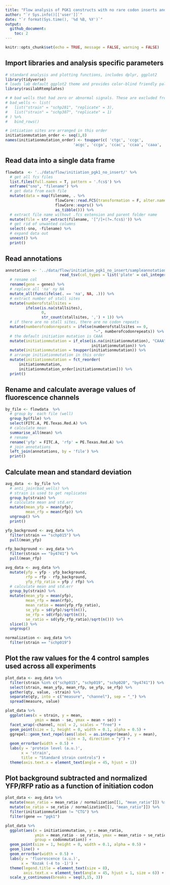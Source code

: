 ```yaml
---
title: "Flow analysis of PGK1 constructs with no rare codon inserts and varying Kozak"
author: "`r Sys.info()[['user']]`"
date: "`r format(Sys.time(), '%d %B, %Y')`"
output: 
  github_document:
    toc: 2
---
```


```r
knitr::opts_chunk$set(echo = TRUE, message = FALSE, warning = FALSE)
```

## Import libraries and analysis specific parameters

```r
# standard analysis and plotting functions, includes dplyr, ggplot2 
library(tidyverse)
# loads lab default ggplot2 theme and provides color-blind friendly palette
library(rasilabRtemplates)

# # bad wells that had zero or abnormal signals. These are excluded from analysis.
# bad_wells <- list(
#   list("strain" = "schp281", "replicate" = 3),
#   list("strain" = "schp307", "replicate" = 1)
# ) %>% 
#   bind_rows()

# intiiation sites are arranged in this order
initiationmutation_order <- seq(1,8)
names(initiationmutation_order) <- toupper(c( 'ctgc', 'ccgc', 
                              'acgc', 'ccga', 'ccac', 'ccaa', 'caaa', 'aaaa'))
```

## Read data into a single data frame

```r
flowdata  <- '../data/flow/initiation_pgk1_no_insert/' %>% 
  # get all fcs files
  list.files(full.names = T, pattern = '.fcs$') %>% 
  enframe("sno", "filename") %>% 
  # get data from each file
  mutate(data = map(filename, . %>% 
                      flowCore::read.FCS(transformation = F, alter.names = T) %>% 
                      flowCore::exprs() %>% 
                      as_tibble())) %>% 
  # extract file name without .fcs extension and parent folder name
  mutate(file = str_extract(filename, '[^/]+(?=.fcs$)')) %>% 
  # get rid of unwanted columns
  select(-sno, -filename) %>% 
  # expand data out
  unnest() %>% 
  print()
```

## Read annotations

```r
annotations <- '../data/flow/initiation_pgk1_no_insert/sampleannotations.tsv' %>% 
                        read_tsv(col_types = list('plate' = col_integer())) %>% 
  # rename col
  rename(gene = genes) %>%
  # replace all 'na' ny NA
  mutate_all(funs(ifelse(. == 'na', NA, .))) %>%
  # extract number of stall sites
  mutate(numberofstallsites =
         ifelse(is.na(stallsites),
                0,
                str_count(stallsites, ',') + 1)) %>%
  # if there are no stall sites, there are no codon repeats
  mutate(numberofcodonrepeats = ifelse(numberofstallsites == 0,
                                       "–", numberofcodonrepeats)) %>%
  # the default initiation mutation is CAAA
  mutate(initiationmutation = if_else(is.na(initiationmutation), "CAAA",
                                      initiationmutation)) %>%
  mutate(initiationmutation = toupper(initiationmutation)) %>%
  # arrange initiationmutation in this order
  mutate(initiationmutation = fct_reorder(
      initiationmutation,
      initiationmutation_order[initiationmutation])) %>%
  print()
```

## Rename and calculate average values of fluorescence channels
```r
by_file <- flowdata  %>% 
  # group by  each file (well)
  group_by(file) %>% 
  select(FITC.A, PE.Texas.Red.A) %>% 
  # calculate mean
  summarise_all(mean) %>% 
  # rename
  rename('yfp' = FITC.A, 'rfp' = PE.Texas.Red.A) %>% 
  # join annotations
  left_join(annotations, by = 'file') %>% 
  print()
```

## Calculate mean and standard deviation 
```r
avg_data  <- by_file %>% 
  # anti_join(bad_wells) %>% 
  # strain is used to get replicates
  group_by(strain) %>% 
  # calculate mean and std.err
  mutate(mean_yfp = mean(yfp), 
         mean_rfp = mean(rfp)) %>% 
  ungroup() %>% 
  print()

yfp_background <- avg_data %>% 
  filter(strain == "schp015") %>% 
  pull(mean_yfp)

rfp_background <- avg_data %>% 
  filter(strain == "by4741") %>% 
  pull(mean_rfp)

avg_data <- avg_data %>% 
  mutate(yfp = yfp - yfp_background, 
         rfp = rfp - rfp_background, 
         yfp_rfp_ratio = yfp / rfp) %>% 
  # calculate mean and std.err
  group_by(strain) %>% 
  mutate(mean_yfp = mean(yfp), 
         mean_rfp = mean(rfp), 
         mean_ratio = mean(yfp_rfp_ratio), 
         se_yfp = sd(yfp)/sqrt(n()), 
         se_rfp = sd(rfp)/sqrt(n()),
         se_ratio = sd(yfp_rfp_ratio)/sqrt(n())) %>% 
  slice(1) %>% 
  ungroup()

normalization <- avg_data %>% 
  filter(strain == "schp019")
```

## Plot the raw values for the 4 control samples used across all experiments
```r
plot_data <- avg_data %>% 
  filter(strain %in% c("schp015", "schp019", "schp020", "by4741")) %>% 
  select(strain, mean_yfp, mean_rfp, se_yfp, se_rfp) %>% 
  gather(qty, value, -strain) %>% 
  separate(qty, into = c("measure", "channel"), sep = "_") %>% 
  spread(measure, value)

plot_data %>%
  ggplot(aes(x = strain, y = mean,
             ymin = mean - se, ymax = mean + se)) +
  facet_wrap(~channel, ncol = 2, scales = "free") +
  geom_point(size = 1, height = 0, width = 0.1, alpha = 0.5) +
  ggrepel::geom_text_repel(aes(label = as.integer(mean), y = mean), 
                           size = 3, direction = "y") +
  geom_errorbar(width = 0.5) +
  labs(y = 'protein level (a.u.)',
       x = 'strain',
       title = "Standard strain controls") +
  theme(axis.text.x = element_text(angle = 45, hjust = 1))
```

## Plot background subtracted and normalized YFP/RFP ratio as a function of initiation codon

```r
plot_data <- avg_data %>% 
  mutate(mean_ratio = mean_ratio / normalization[[1, "mean_ratio"]]) %>% 
  mutate(se_ratio = se_ratio / normalization[[1, "mean_ratio"]]) %>% 
  filter(initiationmutation != "CTG") %>%
  filter(gene == "pgk1")

plot_data %>% 
  ggplot(aes(x = initiationmutation, y = mean_ratio, 
             ymin = mean_ratio - se_ratio, ymax = mean_ratio + se_ratio,
             group = codonmutation)) +
  geom_point(size = 1, height = 0, width = 0.1, alpha = 0.5) +
  geom_line() +
  geom_errorbar(width = 0.5) +
  labs(y = 'fluorescence (a.u.)',
       x = 'Kozak (-4 to -1)') +
  theme(legend.title = element_text(size = 8),
        axis.text.x = element_text(angle = 45, hjust = 1, size = 6)) +
  scale_y_continuous(breaks = seq(3,15, 3))
```
